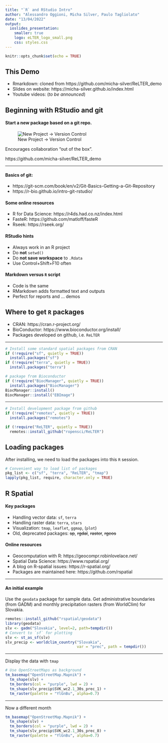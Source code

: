```yaml
---
title: "`R` and RStudio Intro"
author: "Alessandro Oggioni, Micha Silver, Paulo Tagliolato"
date: "13/04/2022"
output:
  ioslides_presentation:
    smaller: true
    logo: eLTER_logo_small.png
    css: styles.css
---
```


```r
knitr::opts_chunk$set(echo = TRUE)
```

## This Demo

  - Rmarkdown: cloned from https://github.com/micha-silver/ReLTER_demo
  - Slides on website: https://micha-silver.github.io/index.html
  - Youtube videos: (*to be announced*)

## Beginning with RStudio and git

#### Start a new package **based on a git repo**.

![New Project -> Version Control](./new_project.png)

Encourages collaboration "out of the box".

https://github.com/micha-silver/ReLTER_demo


----

#### Basics of git:

  - https://git-scm.com/book/en/v2/Git-Basics-Getting-a-Git-Repository
  - https://r-bio.github.io/intro-git-rstudio/
  
#### Some online resources
 - R for Data Science: https://r4ds.had.co.nz/index.html 
 - FasteR: https://github.com/matloff/fasteR
 - Rseek: https://rseek.org/
 

#### RStudio hints

  - Always work in an R project
  - Do **not** `setwd()`
  - Do **not save workspace** to `.Rdata`
  - Use Control+Shift+F10 often
 
#### Markdown versus `R` script
 - Code is the same
 - RMarkdown adds formatted text and outputs
 - Perfect for reports and ... demos


## Where to get `R` packages
 
 - CRAN: https://cran.r-project.org/
 - BioConductor: https://www.bioconductor.org/install/
 - Packages developed on github, i.e. `ReLTER`
 
----

```r
# Install some standard spatial packages from CRAN
if (!require("sf", quietly = TRUE))
  install.packages("sf")
if (!require("terra", quietly = TRUE))
  install.packages("terra")

# package from Bioconductor
if (!require("BiocManager", quietly = TRUE))
  install.packages("BiocManager")
BiocManager::install()
BiocManager::install("EBImage")
```

----

```r
# Install development package from github
if (!require("remotes", quietly = TRUE))
  install.packages("remotes")

if (!require("ReLTER", quietly = TRUE))
  remotes::install_github("ropensci/ReLTER")
``` 

## Loading packages

After installing, we need to load the packages into this `R` session.

```r
# Convenient way to load list of packages
pkg_list <- c("sf", "terra", "ReLTER", "tmap")
lapply(pkg_list, require, character.only = TRUE)
```

## R Spatial

#### Key packages

  - Handling vector data: `sf`, `terra`
  - Handling raster data: `terra`, `stars`
  - Visualization: `tmap`, `leaflet`, `ggmap`, (`plot`)
  - Old, deprecated packages: ~~sp~~, ~~rgdal~~, ~~raster~~, ~~rgeos~~

#### Online resources

  - Geocomputation with R: https://geocompr.robinlovelace.net/
  - Spatial Data Science: https://www.rspatial.org/
  - A blog on R-spatial issues: https://r-spatial.org/
  - Packages are maintained here: https://github.com/rspatial

----

#### An initial example

Use the `geodata` package for sample data. Get administrative boundaries (from GADM) and monthly precipitation rasters (from WorldClim) for Slovakia.

```r
remotes::install_github("rspatial/geodata")
library(geodata)
slv <- gadm("Slovakia", level=2, path=tempdir())
# Convert to `sf` for plotting
slv <- st_as_sf(slv)
slv_precip <- worldclim_country("Slovakia",
                                var = "prec", path = tempdir())
```

----

Display the data with `tmap`

```r
# Use OpenStreetMaps as background
tm_basemap("OpenStreetMap.Mapnik") +
  tm_shape(slv) +
  tm_borders(col = "purple", lwd = 2) +
  tm_shape(slv_precip$SVK_wc2.1_30s_prec_1) +
  tm_raster(palette = "YlGnBu", alpha=0.7)
```

----

Now a different month

```r
tm_basemap("OpenStreetMap.Mapnik") +
  tm_shape(slv) +
  tm_borders(col = "purple", lwd = 2) +
  tm_shape(slv_precip$SVK_wc2.1_30s_prec_8) +
  tm_raster(palette = "YlGnBu", alpha=0.7)
```
